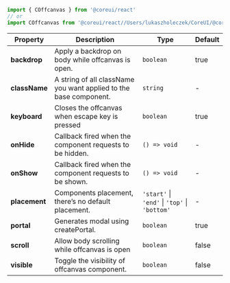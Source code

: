 
```jsx
import { COffcanvas } from '@coreui/react'
// or
import COffcanvas from '@coreui/react//Users/lukaszholeczek/CoreUI/@coreui/react/packages/coreui-react/src/components/offcanvas/COffcanvas'
```

| Property | Description | Type | Default |
| --- | --- | --- | --- |
| **backdrop** | Apply a backdrop on body while offcanvas is open. | `boolean` | true |
| **className** | A string of all className you want applied to the base component. | `string` | - |
| **keyboard** | Closes the offcanvas when escape key is pressed | `boolean` | true |
| **onHide** | Callback fired when the component requests to be hidden. | `() => void` | - |
| **onShow** | Callback fired when the component requests to be shown. | `() => void` | - |
| **placement** | Components placement, there’s no default placement. | `'start'` \| `'end'` \| `'top'` \| `'bottom'` | - |
| **portal** | Generates modal using createPortal. | `boolean` | true |
| **scroll** | Allow body scrolling while offcanvas is open | `boolean` | false |
| **visible** | Toggle the visibility of offcanvas component. | `boolean` | false |

